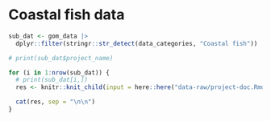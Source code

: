 
# Coastal fish data

```r
sub_dat <- gom_data |>
  dplyr::filter(stringr::str_detect(data_categories, "Coastal fish"))

# print(sub_dat$project_name)

for (i in 1:nrow(sub_dat)) {
  # print(sub_dat[i,])
  res <- knitr::knit_child(input = here::here("data-raw/project-doc.Rmd"), quiet = TRUE)

  cat(res, sep = "\n\n")
}
```
